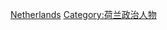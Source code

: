 {{Commonscat|Mayors of the Netherlands}}

[[Category:各国市长|Netherlands]]
[[Category:荷兰政治人物|Category:荷兰政治人物]]